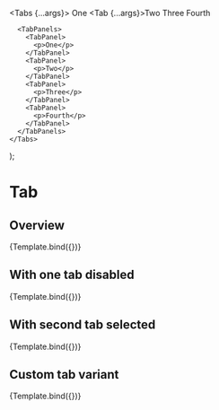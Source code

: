 


<Meta title="Components/Navigation/Tabs" component={Tabs} />

  <Tabs {...args}>
      <TabList>
        <Tab>One</Tab>
        <Tab {...args}>Two</Tab>
        <Tab>Three</Tab>
        <Tab>Fourth</Tab>
      </TabList>

      <TabPanels>
        <TabPanel>
          <p>One</p>
        </TabPanel>
        <TabPanel>
          <p>Two</p>
        </TabPanel>
        <TabPanel>
          <p>Three</p>
        </TabPanel>
        <TabPanel>
          <p>Fourth</p>
        </TabPanel>
      </TabPanels>
    </Tabs>

);

# Tab

## Overview

<Canvas>
  <Story
    name="Overview"
    args={{
      isDisabled: false,
      defaultIndex: 0,
    }}
    argTypes={{
      variant: {
        options: ['spaceBetween', 'spaceAround'],
        control: 'select',
      },
    }}
  >
    {Template.bind({})}
  </Story>
</Canvas>

<ArgsTable story="Overview" />

## With one tab disabled

<Canvas>
  <Story
    name="With one tab disabled"
    args={{
      isDisabled: true,
      defaultIndex: 0,
    }}
  >
    {Template.bind({})}
  </Story>
</Canvas>

<ArgsTable story="With one tab disabled" />

## With second tab selected

<Canvas>
  <Story
    name="With second tab selected"
    args={{
      isDisabled: false,
      defaultIndex: 1,
    }}
  >
    {Template.bind({})}
  </Story>
</Canvas>

<ArgsTable story="With second tab selected" />

## Custom tab variant

<Canvas>
  <Story
    name="Custom tab variant"
    args={{
      isDisabled: false,
      defaultIndex: 1,
      variant: 'custom',
    }}
  >
    {Template.bind({})}
  </Story>
</Canvas>

<ArgsTable story="With custom tab variant" />
